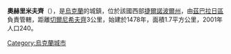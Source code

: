 {{coord|49|35|23|N|25|45|9|E|scale:30000|display=title}}

'''奧赫里米夫齊'''（{{lang-uk|Охримівці}}），是[[烏克蘭|烏克蘭]]的城鎮，位於該國西部[[捷爾諾波爾州|捷爾諾波爾州]]，由[[茲巴拉日區|茲巴拉日區]]負責管轄，距離[[切爾尼希夫齊|切爾尼希夫齊]]3公里，始建於1478年，面積1.7平方公里，2001年人口240。

{{Ukraine-geo-stub}}
[[Category:烏克蘭城市|Category:烏克蘭城市]]